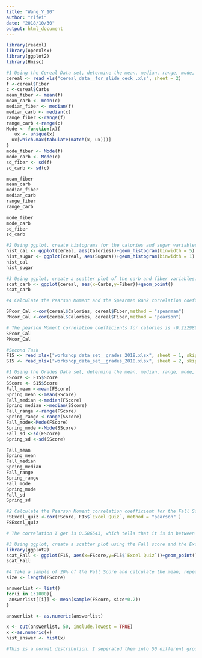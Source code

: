 ```yaml
---
title: "Wang_Y_10"
author: "Yifei"
date: "2018/10/30"
output: html_document
---
```


```r
library(readxl)
library(openxlsx)
library(ggplot2)
library(Hmisc)
```
```r
#1 Using the Cereal Data set, determine the mean, median, range, mode, and standard deviation of the carbs and fiber variables.
cereal <- read_xls("cereal_data__for_slide_deck_.xls", sheet = 2)
f <-cereal$Fiber
c <-cereal$Carbs
mean_fiber <- mean(f)
mean_carb <- mean(c)
median_fiber <- median(f)
median_carb <- median(c)
range_fiber <-range(f)
range_carb <-range(c)
Mode <- function(x){
   ux <- unique(x)
  ux[which.max(tabulate(match(x, ux)))]
}
mode_fiber <- Mode(f)
mode_carb <- Mode(c)
sd_fiber <- sd(f)
sd_carb <- sd(c)

mean_fiber 
mean_carb 
median_fiber 
median_carb 
range_fiber 
range_carb 

mode_fiber
mode_carb 
sd_fiber 
sd_carb
```

```r
#2 Using ggplot, create histograms for the calories and sugar variables to visually determine normality.
hist_cal <- ggplot(cereal, aes(Calories))+geom_histogram(binwidth = 5)
hist_sugar <- ggplot(cereal, aes(Sugars))+geom_histogram(binwidth = 1)
hist_cal
hist_sugar
```

```r
#3 Using ggplot, create a scatter plot of the carb and fiber variables.
scat_carb <- ggplot(cereal, aes(x=Carbs,y=Fiber))+geom_point()
scat_carb
```

```r
#4 Calculate the Pearson Moment and the Spearman Rank correlation coefficients for the calories and fiber variables. Evaluate and judge the correlation.

SPcor_Cal <-cor(cereal$Calories, cereal$Fiber,method = "spearman")
PMcor_Cal <-cor(cereal$Calories, cereal$Fiber,method = "pearson")

# The pearson Moment correlation coefficients for calories is -0.222989 and the spearman Rank correlation coefficients is -0.36528. Both correlation shows there is a weak negative correlation. Pearson correlation -0.222989 shows that it is in between no linear correlation and a negative linear correlation. Spearman correlation is similar to Pearson correlation. -0.3652 tells us that it is a weak corelation to the monotonic relationship.
SPcor_Cal
PMcor_Cal
```

```r
#Second Task
F15 <- read_xlsx("workshop_data_set__grades_2018.xlsx", sheet = 1, skip = 1)
S15 <- read_xlsx("workshop_data_set__grades_2018.xlsx", sheet = 2, skip = 2)

#1 Using the Grades Data set, determine the mean, median, range, mode, and standard deviation of the Score variable for Fall and Spring.
FScore <- F15$Score
SScore <- S15$Score
Fall_mean <-mean(FScore)
Spring_mean <-mean(SScore)
Fall_median <-median(FScore)
Spring_median <-median(SScore)
Fall_range <-range(FScore)
Spring_range <-range(SScore)
Fall_mode<-Mode(FScore)
Spring_mode <-Mode(SScore)
Fall_sd <-sd(FScore)
Spring_sd <-sd(SScore)

Fall_mean 
Spring_mean 
Fall_median 
Spring_median 
Fall_range 
Spring_range 
Fall_mode
Spring_mode 
Fall_sd 
Spring_sd 
```

```r
#2 Calculate the Pearson Moment correlation coefficient for the Fall Score and Excel Quiz variables. Evaluate and judge the correlation.
FSExcel_quiz <-cor(FScore, F15$`Excel Quiz`, method = "pearson" )
FSExcel_quiz

# The correlation I get is 0.586543, which tells that it is in between no linear correlation and a positive linear correlation.
```

```r
#3 Using ggplot, create a scatter plot using the Fall score and the Excel Quiz variable.
library(ggplot2)
scat_Fall <- ggplot(F15, aes(x=FScore,y=F15$`Excel Quiz`))+geom_point()
scat_Fall
```

```r
#4 Take a sample of 20% of the Fall Score and calculate the mean; repeat this 1000 times and store the results in a binning data frame (tutorial). Create a frequency plot of the sample means and observe the distribution.
size <- length(FScore)

answerlist <- list() 
for(i in 1:1000){
 answerlist[[i]] <- mean(sample(FScore, size*0.2))
}

answerlist <- as.numeric(answerlist)

x <- cut(answerlist, 50, include.lowest = TRUE)
x <-as.numeric(x)
hist_answer <- hist(x)

#This is a normal distribution, I seperated them into 50 different groups and the graph looks like bell shape.
```









